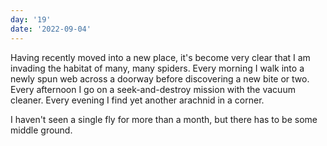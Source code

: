 ```yaml
---
day: '19'
date: '2022-09-04'
---
```


Having recently moved into a new place, it's become very clear that I am invading the habitat of many, many spiders. Every morning I walk into a newly spun web across a doorway before discovering a new bite or two. Every afternoon I go on a seek-and-destroy mission with the vacuum cleaner. Every evening I find yet another arachnid in a corner.

I haven't seen a single fly for more than a month, but there has to be some middle ground.
